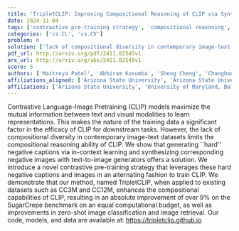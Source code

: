 ```yaml
---
title: 'TripletCLIP: Improving Compositional Reasoning of CLIP via Synthetic Vision-Language Negatives'
date: 2024-11-04
tags: ['contrastive pre-training strategy', 'compositional reasoning', 'Contrastive Language-Image Pretraining', 'image-text datasets', 'in-context learning', 'zero-shot image classification', 'image retrieval', 'CLIP models', 'text-to-image generators']
categories: ['cs.CL', 'cs.CV']
problem: n
solution: ['lack of compositional diversity in contemporary image-text datasets']
pdf_url: http://arxiv.org/pdf/2411.02545v1
arx_url: http://arxiv.org/abs/2411.02545v1
score: 5
authors: ['Maitreya Patel', 'Abhiram Kusumba', 'Sheng Cheng', 'Changhoon Kim', 'Tejas Gokhale', 'Chitta Baral', 'Yezhou Yang']
affiliations_aligned: ['Arizona State University', 'Arizona State University', 'Arizona State University', 'Arizona State University', 'University of Maryland, Baltimore County', 'Arizona State University', 'Arizona State University']
affiliations: ['Arizona State University', 'University of Maryland, Baltimore County']
---
```



Contrastive Language-Image Pretraining (CLIP) models maximize the mutual information between text and visual modalities to learn representations. This makes the nature of the training data a significant factor in the efficacy of CLIP for downstream tasks. However, the lack of compositional diversity in contemporary image-text datasets limits the compositional reasoning ability of CLIP. We show that generating ``hard'' negative captions via in-context learning and synthesizing corresponding negative images with text-to-image generators offers a solution. We introduce a novel contrastive pre-training strategy that leverages these hard negative captions and images in an alternating fashion to train CLIP. We demonstrate that our method, named TripletCLIP, when applied to existing datasets such as CC3M and CC12M, enhances the compositional capabilities of CLIP, resulting in an absolute improvement of over 9% on the SugarCrepe benchmark on an equal computational budget, as well as improvements in zero-shot image classification and image retrieval. Our code, models, and data are available at: https://tripletclip.github.io